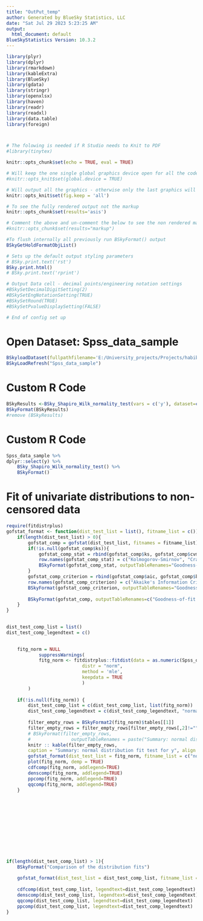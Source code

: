 ```yaml
---
title: "OutPut_temp"
author: Generated by BlueSky Statistics, LLC
date: "Sat Jul 29 2023 5:23:25 AM" 
output:
  html_document: default
BlueSkyStatistics Version: 10.3.2
---
```



```r
library(plyr)
library(dplyr)
library(rmarkdown) 
library(kableExtra)
library(BlueSky)
library(gdata)
library(stringr)
library(openxlsx)
library(haven)
library(readr)
library(readxl)
library(data.table)
library(foreign)



# The folowing is needed if R Studio needs to Knit to PDF
#library(tinytex)
```

```r
knitr::opts_chunk$set(echo = TRUE, eval = TRUE)

# Will keep the one single global graphics device open for all the code chunks 
#knitr::opts_knit$set(global.device = TRUE)

# Will output all the graphics - otherwise only the last graphics will be shown
knitr::opts_knit$set(fig.keep = 'all')

# To see the fully rendered output not the markup
knitr::opts_chunk$set(results='asis')

# Comment the above and un-comment the below to see the non rendered markup output
#knitr::opts_chunk$set(results="markup")
```

```r
        
#To flush internally all previously run BSkyFormat() output 
BSkyGetHoldFormatObjList()

# Sets up the default output styling parameters 
# BSky.print.text('rst')
BSky.print.html()
# BSky.print.text('rprint')

# Output Data cell - decimal points/engineering notation settings
#BSkySetDecimalDigitSetting(2)
#BSkySetEngNotationSetting(TRUE)
#BSkySetRound(TRUE)
#BSkySetPvalueDisplaySetting(FALSE)

# End of config set up 
```
# Open Dataset: Spss_data_sample

```r
BSkyloadDataset(fullpathfilename='E:/University_projects/Projects/habib_ezatabadi/Blue_SKy_Project/sample_data/Spss_data_sample.sav', filetype='SPSS', worksheetName=NULL, replace_ds=TRUE, load.missing=FALSE, csvHeader=TRUE, character.to.factor=TRUE, isBasketData=FALSE, trimSPSStrailing=FALSE, sepChar=',', deciChar='.', encoding=NULL, datasetName='Spss_data_sample')
BSkyLoadRefresh("Spss_data_sample")
```
# Custom R Code

```r

BSkyResults <-BSky_Shapiro_Wilk_normality_test(vars = c('y'), dataset=c('Spss_data_sample'))
BSkyFormat(BSkyResults)
#remove (BSkyResults)

```
# Custom R Code

```r

Spss_data_sample %>%
dplyr::select(y) %>%
    BSky_Shapiro_Wilk_normality_test() %>%
    BSkyFormat()

```
# Fit of univariate distributions to non-censored data

```r
require(fitdistrplus)
gofstat_format <- function(dist_test_list = list(), fitname_list = c()) {
	if(length(dist_test_list) > 0){
		gofstat_comp = gofstat(dist_test_list, fitnames = fitname_list)
		if(!is.null(gofstat_comp$ks)){
			gofstat_comp_stat = rbind(gofstat_comp$ks, gofstat_comp$cvm, gofstat_comp$ad)
			row.names(gofstat_comp_stat) = c("Kolmogorov-Smirnov", "Cramer-von Mises", "Anderson-Darling")
			BSkyFormat(gofstat_comp_stat, outputTableRenames="Goodness-of-fit statistics")
		}
		gofstat_comp_criterion = rbind(gofstat_comp$aic, gofstat_comp$bic)
		row.names(gofstat_comp_criterion) = c("Akaike's Information Criterion (AIC)", "Bayesian Information Criterion (BIC)")
		BSkyFormat(gofstat_comp_criterion, outputTableRenames="Goodness-of-fit criteria")
		
		BSkyFormat(gofstat_comp, outputTableRenames=c("Goodness-of-fit: Details"))	
	}
}

	
dist_test_comp_list = list()
dist_test_comp_legendtext = c()

 
	fitg_norm = NULL
			suppressWarnings(
			fitg_norm <- fitdistrplus::fitdist(data = as.numeric(Spss_data_sample$y), 
							distr = "norm",
							method = 'mle',
							keepdata = TRUE
							)
		)
		
	if(!is.null(fitg_norm)) {
		dist_test_comp_list = c(dist_test_comp_list, list(fitg_norm))
		dist_test_comp_legendtext = c(dist_test_comp_legendtext, "normal")
		
		filter_empty_rows = BSkyFormat2(fitg_norm)$tables[[1]]
		filter_empty_rows = filter_empty_rows[filter_empty_rows[,2]!="",]
		# BSkyFormat(filter_empty_rows, 
		# 				outputTableRenames = paste("Summary: normal distribution fit test for y"))
	 	knitr :: kable(filter_empty_rows, 
		caption = "Summary: normal distribution fit test for y", align = "c")
		gofstat_format(dist_test_list = fitg_norm, fitname_list = c("normal"))
		plot(fitg_norm, demp = TRUE)
		cdfcomp(fitg_norm, addlegend=TRUE)
		denscomp(fitg_norm, addlegend=TRUE)
		ppcomp(fitg_norm, addlegend=TRUE)
		qqcomp(fitg_norm, addlegend=TRUE)
	}





	
	
	
	
	
	

if(length(dist_test_comp_list) > 1){
	BSkyFormat("Comparison of the distribution fits")
	
	gofstat_format(dist_test_list = dist_test_comp_list, fitname_list = dist_test_comp_legendtext)
	
	cdfcomp(dist_test_comp_list, legendtext=dist_test_comp_legendtext)
	denscomp(dist_test_comp_list, legendtext=dist_test_comp_legendtext)
	qqcomp(dist_test_comp_list, legendtext=dist_test_comp_legendtext)
	ppcomp(dist_test_comp_list, legendtext=dist_test_comp_legendtext)
}
			

```
